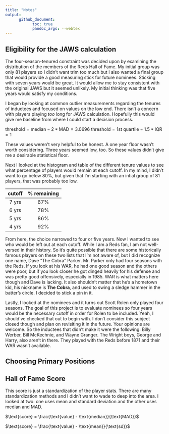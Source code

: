 ```yaml
---
title: "Notes"
output:
      github_document:
            toc: true
            pandoc_args: --webtex
---
```



## Eligibility for the JAWS calculation

The four-season-tenured constraint was decided upon by examining the distribution of the members of the Reds Hall of Fame. My initial group was only 81 players so I didn't want trim too much but I also wanted a final group that would provide a good measuring stick for future nominees. Sticking with seven years would be great. It would allow me to stay consistent with the original JAWS but it seemed unlikely. My initial thinking was that five years would satisfy my conditions. 

I began by looking at common outlier measurements regarding the tenures of inductees and focused on values on the low end. There isn't a concern with players playing *too* long for JAWS calculation. Hopefully this would give me baseline from where I could start a decision process.

$\text{threshold} = \text{median} - 2*\text{MAD} = 3.0696$
$\text{threshold} = \text{1st quartile} - 1.5*\text{IQR} = 1$

These values weren't very helpful to be honest. A one year floor wasn't worth considering. Three years seemed low, too. So these values didn't give me a desirable statistical floor.

Next I looked at the histogram and table of the different tenure values to see what percentage of players would remain at each cutoff. In my mind, I didn't want to go below 80%, but given that I'm starting with an intial group of 81 players, that was probably too low.

| cutoff | % remaining |
|:------:|:-----------:|
| 7 yrs | 67% |
| 6 yrs | 78% |
| 5 yrs | 86% |
| 4 yrs | 92% |

From here, the choice narrowed to four or five years. Now I wanted to see who would be left out at each cutoff. While I am a Reds fan, I am not well-versed in their history. So it's quite possible that there are some historically famous players on these two lists that I'm not aware of, but I did recognize one name, Dave "The Cobra" Parker. Mr. Parker only had four seasons with the Reds. If you look at his WAR, he had one good season and the others were poor, but if you look closer he got dinged heavily for his defense and was pretty good offensively, especially in 1985. WAR is what matters here though and Dave is lacking. It also shouldn't matter that he's a hometown kid, his nickname is **The Cobra**, and used to swing a sledge hammer in the batter's circle. I decided to stick a pin in it.

Lastly, I looked at the nominees and it turns out Scott Rolen only played four seasons. The goal of this project is to evaluate nominees so four years would be the necessary cutoff in order for Rolen to be included. Yeah, I should've checked that out to begin with. I don't consider this subject closed though and plan on revisiting it in the future. Your opinions are welcome. So the inductees that didn't make it were the following: Billy Werber, Bill McKechnie, and Wayne Granger. The Wright boys, George and Harry, also aren't in there. They played with the Reds before 1871 and their WAR wasn't available.

## Choosing Primary Positions

## Hall of Fame Score

This score is just a standardization of the player stats. There are many standardization methods and I didn't want to wade to deep into the area. I looked at two: one uses mean and standard deviation and the other uses median and MAD.

$\text{score} = \frac{\text{value} - \text{median}}{\text{MAD}}$
      
$\text{score} = \frac{\text{value} - \text{mean}}{\text{sd}}$